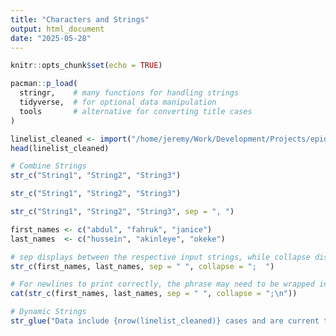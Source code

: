 ```yaml
---
title: "Characters and Strings"
output: html_document
date: "2025-05-28"
---
```


```r
knitr::opts_chunk$set(echo = TRUE)
```

```r
pacman::p_load(
  stringr,    # many functions for handling strings
  tidyverse,  # for optional data manipulation
  tools       # alternative for converting title cases
)
```

```r
linelist_cleaned <- import("/home/jeremy/Work/Development/Projects/epidemic/datasets/linelist_cleaned.rds")
head(linelist_cleaned)
```

```r
# Combine Strings
str_c("String1", "String2", "String3")
```

```r
str_c("String1", "String2", "String3")
```

```r
str_c("String1", "String2", "String3", sep = ", ")
```

```r
first_names <- c("abdul", "fahruk", "janice") 
last_names  <- c("hussein", "akinleye", "okeke")

# sep displays between the respective input strings, while collapse displays between the elements produced
str_c(first_names, last_names, sep = " ", collapse = ";  ")
```

```r
# For newlines to print correctly, the phrase may need to be wrapped in cat()
cat(str_c(first_names, last_names, sep = " ", collapse = ";\n"))
```

```r
# Dynamic Strings
str_glue("Data include {nrow(linelist_cleaned)} cases and are current to {format(Sys.Date(), '%d %b %Y')}.")
```

